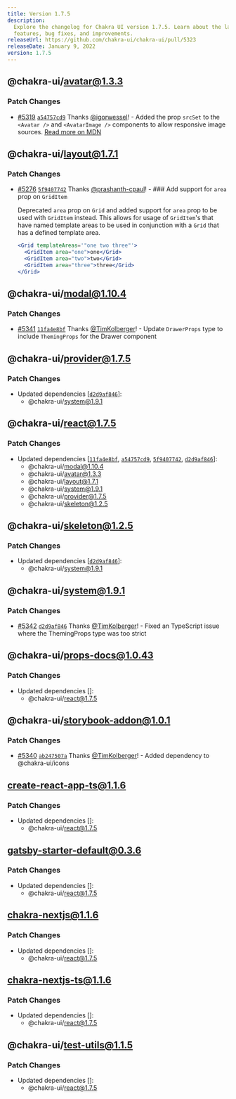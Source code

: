 ```yaml
---
title: Version 1.7.5
description:
  Explore the changelog for Chakra UI version 1.7.5. Learn about the latest
  features, bug fixes, and improvements.
releaseUrl: https://github.com/chakra-ui/chakra-ui/pull/5323
releaseDate: January 9, 2022
version: 1.7.5
---
```


## @chakra-ui/avatar@1.3.3

### Patch Changes

- [#5319](https://github.com/chakra-ui/chakra-ui/pull/5319)
  [`a54757cd9`](https://github.com/chakra-ui/chakra-ui/commit/a54757cd9ef8f72b3a69428ec9012a8c318acfab)
  Thanks [@igorwessel](https://github.com/igorwessel)! - Added the prop `srcSet`
  to the `<Avatar />` and `<AvatarImage />` components to allow responsive image
  sources.
  [Read more on MDN](https://developer.mozilla.org/en-US/docs/Web/HTML/Element/img#attr-srcset)

## @chakra-ui/layout@1.7.1

### Patch Changes

- [#5276](https://github.com/chakra-ui/chakra-ui/pull/5276)
  [`5f9407742`](https://github.com/chakra-ui/chakra-ui/commit/5f940774223c5b747a5b6eccff7657eabbe34776)
  Thanks [@prashanth-cpaul](https://github.com/prashanth-cpaul)! - ### Add
  support for `area` prop on `GridItem`

  Deprecated `area` prop on `Grid` and added support for `area` prop to be used
  with `GridItem` instead. This allows for usage of `GridItem`'s that have named
  template areas to be used in conjunction with a `Grid` that has a defined
  template area.

  ```jsx live=false
  <Grid templateAreas='"one two three"'>
    <GridItem area="one">one</Grid>
    <GridItem area="two">two</Grid>
    <GridItem area="three">three</Grid>
  </Grid>
  ```

## @chakra-ui/modal@1.10.4

### Patch Changes

- [#5341](https://github.com/chakra-ui/chakra-ui/pull/5341)
  [`11fa4e8bf`](https://github.com/chakra-ui/chakra-ui/commit/11fa4e8bfdce0a964c3fe7ccbc340a4601b4c832)
  Thanks [@TimKolberger](https://github.com/TimKolberger)! - Update
  `DrawerProps` type to include `ThemingProps` for the Drawer component

## @chakra-ui/provider@1.7.5

### Patch Changes

- Updated dependencies
  \[[`d2d9af846`](https://github.com/chakra-ui/chakra-ui/commit/d2d9af8464d627d0ab854ad64a42d3c0be81d67d)]:
  - @chakra-ui/system@1.9.1

## @chakra-ui/react@1.7.5

### Patch Changes

- Updated dependencies
  \[[`11fa4e8bf`](https://github.com/chakra-ui/chakra-ui/commit/11fa4e8bfdce0a964c3fe7ccbc340a4601b4c832),
  [`a54757cd9`](https://github.com/chakra-ui/chakra-ui/commit/a54757cd9ef8f72b3a69428ec9012a8c318acfab),
  [`5f9407742`](https://github.com/chakra-ui/chakra-ui/commit/5f940774223c5b747a5b6eccff7657eabbe34776),
  [`d2d9af846`](https://github.com/chakra-ui/chakra-ui/commit/d2d9af8464d627d0ab854ad64a42d3c0be81d67d)]:
  - @chakra-ui/modal@1.10.4
  - @chakra-ui/avatar@1.3.3
  - @chakra-ui/layout@1.7.1
  - @chakra-ui/system@1.9.1
  - @chakra-ui/provider@1.7.5
  - @chakra-ui/skeleton@1.2.5

## @chakra-ui/skeleton@1.2.5

### Patch Changes

- Updated dependencies
  \[[`d2d9af846`](https://github.com/chakra-ui/chakra-ui/commit/d2d9af8464d627d0ab854ad64a42d3c0be81d67d)]:
  - @chakra-ui/system@1.9.1

## @chakra-ui/system@1.9.1

### Patch Changes

- [#5342](https://github.com/chakra-ui/chakra-ui/pull/5342)
  [`d2d9af846`](https://github.com/chakra-ui/chakra-ui/commit/d2d9af8464d627d0ab854ad64a42d3c0be81d67d)
  Thanks [@TimKolberger](https://github.com/TimKolberger)! - Fixed an TypeScript
  issue where the ThemingProps type was too strict

## @chakra-ui/props-docs@1.0.43

### Patch Changes

- Updated dependencies \[]:
  - @chakra-ui/react@1.7.5

## @chakra-ui/storybook-addon@1.0.1

### Patch Changes

- [#5340](https://github.com/chakra-ui/chakra-ui/pull/5340)
  [`ab247507a`](https://github.com/chakra-ui/chakra-ui/commit/ab247507ab6d30be356b657f652331801e880e52)
  Thanks [@TimKolberger](https://github.com/TimKolberger)! - Added dependency to
  @chakra-ui/icons

## create-react-app-ts@1.1.6

### Patch Changes

- Updated dependencies \[]:
  - @chakra-ui/react@1.7.5

## gatsby-starter-default@0.3.6

### Patch Changes

- Updated dependencies \[]:
  - @chakra-ui/react@1.7.5

## chakra-nextjs@1.1.6

### Patch Changes

- Updated dependencies \[]:
  - @chakra-ui/react@1.7.5

## chakra-nextjs-ts@1.1.6

### Patch Changes

- Updated dependencies \[]:
  - @chakra-ui/react@1.7.5

## @chakra-ui/test-utils@1.1.5

### Patch Changes

- Updated dependencies \[]:
  - @chakra-ui/react@1.7.5
